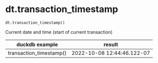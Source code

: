 # dt.transaction_timestamp { #duckops.dt.transaction_timestamp }

`dt.transaction_timestamp()`

Current date and time (start of current transaction)

| duckdb example | result |
| -------------- | ------ |
| transaction_timestamp() | 2022-10-08 12:44:46.122-07 |
